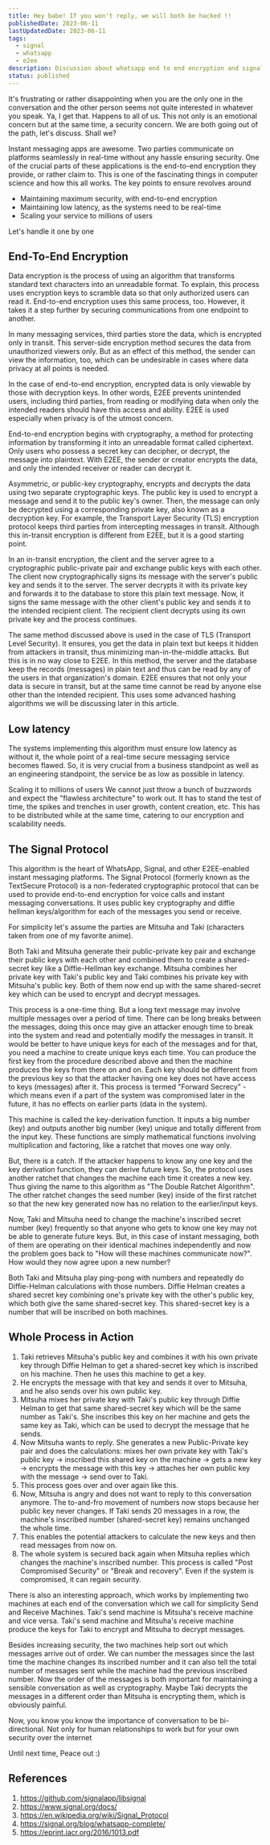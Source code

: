 ```yaml
---
title: Hey babe! If you won't reply, we will both be hacked !!
publishedDate: 2023-06-11
lastUpdatedDate: 2023-06-11
tags:
  - signal
  - whatsapp
  - e2ee
description: Discussion about whatsapp end to end encryption and signal protocol
status: published
---
```


It's frustrating or rather disappointing when you are the only one in the conversation and the other person seems not quite interested in whatever you speak. Ya, I get that. Happens to all of us. This not only is an emotional concern but at the same time, a security concern. We are both going out of the path, let's discuss. Shall we?

Instant messaging apps are awesome. Two parties communicate on platforms seamlessly in real-time without any hassle ensuring security. One of the crucial parts of these applications is the end-to-end encryption they provide, or rather claim to. This is one of the fascinating things in computer science and how this all works. The key points to ensure revolves around

- Maintaining maximum security, with end-to-end encryption
- Maintaining low latency, as the systems need to be real-time
- Scaling your service to millions of users

Let's handle it one by one

## End-To-End Encryption

Data encryption is the process of using an algorithm that transforms standard text characters into an unreadable format. To explain, this process uses encryption keys to scramble data so that only authorized users can read it. End-to-end encryption uses this same process, too. However, it takes it a step further by securing communications from one endpoint to another.

In many messaging services, third parties store the data, which is encrypted only in transit. This server-side encryption method secures the data from unauthorized viewers only. But as an effect of this method, the sender can view the information, too, which can be undesirable in cases where data privacy at all points is needed.

In the case of end-to-end encryption, encrypted data is only viewable by those with decryption keys. In other words, E2EE prevents unintended users, including third parties, from reading or modifying data when only the intended readers should have this access and ability. E2EE is used especially when privacy is of the utmost concern.

End-to-end encryption begins with cryptography, a method for protecting information by transforming it into an unreadable format called ciphertext. Only users who possess a secret key can decipher, or decrypt, the message into plaintext. With E2EE, the sender or creator encrypts the data, and only the intended receiver or reader can decrypt it.

Asymmetric, or public-key cryptography, encrypts and decrypts the data using two separate cryptographic keys. The public key is used to encrypt a message and send it to the public key's owner. Then, the message can only be decrypted using a corresponding private key, also known as a decryption key. For example, the Transport Layer Security (TLS) encryption protocol keeps third parties from intercepting messages in transit. Although this in-transit encryption is different from E2EE, but it is a good starting point.

In an in-transit encryption, the client and the server agree to a cryptographic public-private pair and exchange public keys with each other. The client now cryptographically signs its message with the server's public key and sends it to the server. The server decrypts it with its private key and forwards it to the database to store this plain text message. Now, it signs the same message with the other client's public key and sends it to the intended recipient client. The recipient client decrypts using its own private key and the process continues.

The same method discussed above is used in the case of TLS (Transport Level Security). It ensures, you get the data in plain text but keeps it hidden from attackers in transit, thus minimizing man-in-the-middle attacks. But this is in no way close to E2EE. In this method, the server and the database keep the records (messages) in plain text and thus can be read by any of the users in that organization's domain. E2EE ensures that not only your data is secure in transit, but at the same time cannot be read by anyone else other than the intended recipient. This uses some advanced hashing algorithms we will be discussing later in this article.

## Low latency

The systems implementing this algorithm must ensure low latency as without it, the whole point of a real-time secure messaging service becomes flawed. So, it is very crucial from a business standpoint as well as an engineering standpoint, the service be as low as possible in latency.

Scaling it to millions of users
We cannot just throw a bunch of buzzwords and expect the "flawless architecture" to work out. It has to stand the test of time, the spikes and trenches in user growth, content creation, etc. This has to be distributed while at the same time, catering to our encryption and scalability needs.

## The Signal Protocol

This algorithm is the heart of WhatsApp, Signal, and other E2EE-enabled instant messaging platforms. The Signal Protocol (formerly known as the TextSecure Protocol) is a non-federated cryptographic protocol that can be used to provide end-to-end encryption for voice calls and instant messaging conversations. It uses public key cryptography and diffie hellman keys/algorithm for each of the messages you send or receive.

For simplicity let's assume the parties are Mitsuha and Taki (characters taken from one of my favorite anime).

Both Taki and Mitsuha generate their public-private key pair and exchange their public keys with each other and combined them to create a shared-secret key like a Diffie-Hellman key exchange. Mitsuha combines her private key with Taki's public key and Taki combines his private key with Mitsuha's public key. Both of them now end up with the same shared-secret key which can be used to encrypt and decrypt messages.

This process is a one-time thing. But a long text message may involve multiple messages over a period of time. There can be long breaks between the messages, doing this once may give an attacker enough time to break into the system and read and potentially modify the messages in transit. It would be better to have unique keys for each of the messages and for that, you need a machine to create unique keys each time. You can produce the first key from the procedure described above and then the machine produces the keys from there on and on. Each key should be different from the previous key so that the attacker having one key does not have access to keys (messages) after it. This process is termed "Forward Secrecy" - which means even if a part of the system was compromised later in the future, it has no effects on earlier parts (data in the system).

This machine is called the key-derivation function. It inputs a big number (key) and outputs another big number (key) unique and totally different from the input key. These functions are simply mathematical functions involving multiplication and factoring, like a ratchet that moves one way only.

But, there is a catch. If the attacker happens to know any one key and the key derivation function, they can derive future keys. So, the protocol uses another ratchet that changes the machine each time it creates a new key. Thus giving the name to this algorithm as "The Double Ratchet Algorithm". The other ratchet changes the seed number (key) inside of the first ratchet so that the new key generated now has no relation to the earlier/input keys.

Now, Taki and Mitsuha need to change the machine's inscribed secret number (key) frequently so that anyone who gets to know one key may not be able to generate future keys. But, in this case of instant messaging, both of them are operating on their identical machines independently and now the problem goes back to "How will these machines communicate now?". How would they now agree upon a new number?

Both Taki and Mitsuha play ping-pong with numbers and repeatedly do Diffie-Helman calculations with those numbers. Diffie Helman creates a shared secret key combining one's private key with the other's public key, which both give the same shared-secret key. This shared-secret key is a number that will be inscribed on both machines.

## Whole Process in Action

1. Taki retrieves Mitsuha's public key and combines it with his own private key through Diffie Helman to get a shared-secret key which is inscribed on his machine. Then he uses this machine to get a key.
2. He encrypts the message with that key and sends it over to Mitsuha, and he also sends over his own public key.
3. Mitsuha mixes her private key with Taki's public key through Diffie Helman to get that same shared-secret key which will be the same number as Taki's. She inscribes this key on her machine and gets the same key as Taki, which can be used to decrypt the message that he sends.
4. Now Mitsuha wants to reply. She generates a new Public-Private key pair and does the calculations: mixes her own private key with Taki's public key -> inscribed this shared key on the machine -> gets a new key -> encrypts the message with this key -> attaches her own public key with the message -> send over to Taki.
5. This process goes over and over again like this.
6. Now, Mitsuha is angry and does not want to reply to this conversation anymore. The to-and-fro movement of numbers now stops because her public key never changes. If Taki sends 20 messages in a row, the machine's inscribed number (shared-secret key) remains unchanged the whole time.
7. This enables the potential attackers to calculate the new keys and then read messages from now on.
8. The whole system is secured back again when Mitsuha replies which changes the machine's inscribed number. This process is called "Post Compromised Security" or "Break and recovery". Even if the system is compromised, it can regain security.

There is also an interesting approach, which works by implementing two machines at each end of the conversation which we call for simplicity Send and Receive Machines. Taki's send machine is Mitsuha's receive machine and vice versa. Taki's send machine and Mitsuha's receive machine produce the keys for Taki to encrypt and Mitsuha to decrypt messages.

Besides increasing security, the two machines help sort out which messages arrive out of order. We can number the messages since the last time the machine changes its inscribed number and it can also tell the total number of messages sent while the machine had the previous inscribed number. Now the order of the messages is both important for maintaining a sensible conversation as well as cryptography. Maybe Taki decrypts the messages in a different order than Mitsuha is encrypting them, which is obviously painful.

Now, you know you know the importance of conversation to be bi-directional. Not only for human relationships to work but for your own security over the internet

Until next time, Peace out :)

## References
1. https://github.com/signalapp/libsignal
2. https://www.signal.org/docs/
3. https://en.wikipedia.org/wiki/Signal_Protocol
4. https://signal.org/blog/whatsapp-complete/
5. https://eprint.iacr.org/2016/1013.pdf
